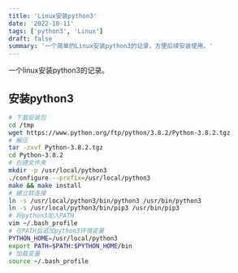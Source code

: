 ```yaml
---
title: 'Linux安装python3'
date: '2022-10-11'
tags: ['python3', 'Linux']
draft: false
summary: '一个简单的Linux安装python3的记录，方便后续安装使用。'
---
```


一个linux安装python3的记录。

## 安装python3

```bash
# 下载安装包
cd /tmp
wget https://www.python.org/ftp/python/3.8.2/Python-3.8.2.tgz
# 解压
tar -zxvf Python-3.8.2.tgz
cd Python-3.8.2
# 创建文件夹
mkdir -p /usr/local/python3
./configure --prefix=/usr/local/python3
make && make install
# 建立软连接
ln -s /usr/local/python3/bin/python3 /usr/bin/python3
ln -s /usr/local/python3/bin/pip3 /usr/bin/pip3
# 将python3加入PATH
vim ~/.bash_profile
# 在PATH后追加python3环境变量
PYTHON_HOME=/usr/local/python3
export PATH=$PATH:$PYTHON_HOME/bin
# 加载变量
source ~/.bash_profile
```
